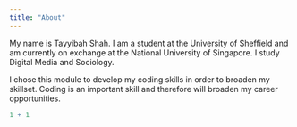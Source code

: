 ```yaml
---
title: "About"
---
```


My name is Tayyibah Shah. I am a student at the University of Sheffield and am currently on exchange at the National University of Singapore. I study Digital Media and Sociology.

I chose this module to develop my coding skills in order to broaden my skillset. Coding is an important skill and therefore will broaden my career opportunities.

```r
1 + 1
```
